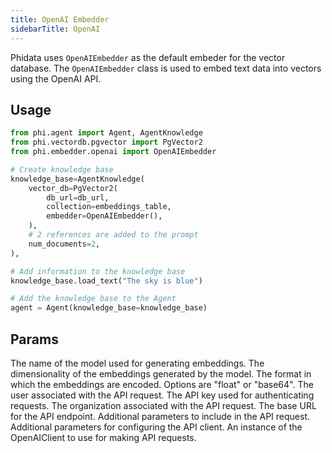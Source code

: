 ```yaml
---
title: OpenAI Embedder
sidebarTitle: OpenAI
---
```


Phidata uses `OpenAIEmbedder` as the default embeder for the vector database. The `OpenAIEmbedder` class is used to embed text data into vectors using the OpenAI API.

## Usage

```python
from phi.agent import Agent, AgentKnowledge
from phi.vectordb.pgvector import PgVector2
from phi.embedder.openai import OpenAIEmbedder

# Create knowledge base
knowledge_base=AgentKnowledge(
    vector_db=PgVector2(
        db_url=db_url,
        collection=embeddings_table,
        embedder=OpenAIEmbedder(),
    ),
    # 2 references are added to the prompt
    num_documents=2,
),

# Add information to the knowledge base
knowledge_base.load_text("The sky is blue")

# Add the knowledge base to the Agent
agent = Agent(knowledge_base=knowledge_base)
```

## Params

<ResponseField name="model" type="str" default="text-embedding-ada-002">
  The name of the model used for generating embeddings.
</ResponseField>
<ResponseField name="dimensions" type="int" default="1536">
  The dimensionality of the embeddings generated by the model.
</ResponseField>
<ResponseField
  name="encoding_format"
  type="Literal['float', 'base64']"
  default="float"
>
  The format in which the embeddings are encoded. Options are "float" or
  "base64".
</ResponseField>
<ResponseField name="user" type="str">
  The user associated with the API request.
</ResponseField>
<ResponseField name="api_key" type="str">
  The API key used for authenticating requests.
</ResponseField>
<ResponseField name="organization" type="str">
  The organization associated with the API request.
</ResponseField>
<ResponseField name="base_url" type="str">
  The base URL for the API endpoint.
</ResponseField>
<ResponseField name="request_params" type="Optional[Dict[str, Any]]">
  Additional parameters to include in the API request.
</ResponseField>
<ResponseField name="client_params" type="Optional[Dict[str, Any]]">
  Additional parameters for configuring the API client.
</ResponseField>
<ResponseField name="openai_client" type="Optional[OpenAIClient]">
  An instance of the OpenAIClient to use for making API requests.
</ResponseField>
